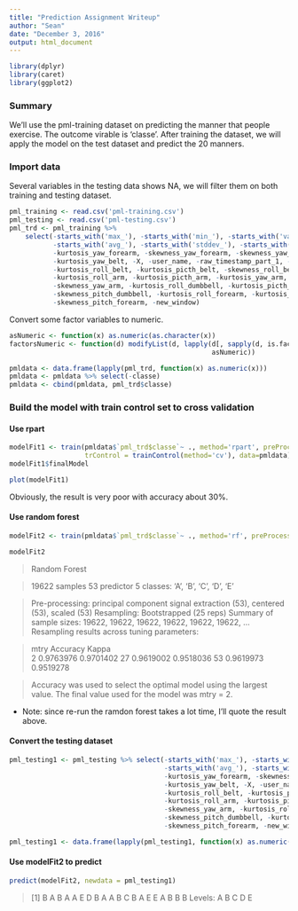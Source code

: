 ```yaml
---
title: "Prediction Assignment Writeup"
author: "Sean"
date: "December 3, 2016"
output: html_document
---
```


```r
library(dplyr)
library(caret)
library(ggplot2)
```

### Summary

We'll use the pml-training dataset on predicting the manner that people exercise. The outcome virable is 'classe'. After training the dataset, we will apply the model on the test dataset and predict the 20 manners.

### Import data

Several variables in the testing data shows NA, we will filter them on both training and testing dataset.

```r
pml_training <- read.csv('pml-training.csv')
pml_testing <- read.csv('pml-testing.csv')
pml_trd <- pml_training %>% 
    select(-starts_with('max_'), -starts_with('min_'), -starts_with('var_'), 
           -starts_with('avg_'), -starts_with('stddev_'), -starts_with('amplitude_'), -skewness_yaw_belt,
           -kurtosis_yaw_forearm, -skewness_yaw_forearm, -skewness_yaw_dumbbell, -kurtosis_yaw_dumbbell,
           -kurtosis_yaw_belt, -X, -user_name, -raw_timestamp_part_1, -raw_timestamp_part_2, -cvtd_timestamp,
           -kurtosis_roll_belt, -kurtosis_picth_belt, -skewness_roll_belt, -skewness_roll_belt.1,
           -kurtosis_roll_arm, -kurtosis_picth_arm, -kurtosis_yaw_arm, -skewness_roll_arm, -skewness_pitch_arm, 
           -skewness_yaw_arm, -kurtosis_roll_dumbbell, -kurtosis_picth_dumbbell, -skewness_roll_dumbbell, 
           -skewness_pitch_dumbbell, -kurtosis_roll_forearm, -kurtosis_picth_forearm, -skewness_roll_forearm, 
           -skewness_pitch_forearm, -new_window)
```

Convert some factor variables to numeric.
```r
asNumeric <- function(x) as.numeric(as.character(x))
factorsNumeric <- function(d) modifyList(d, lapply(d[, sapply(d, is.factor)],   
                                                   asNumeric))

pmldata <- data.frame(lapply(pml_trd, function(x) as.numeric(x)))
pmldata <- pmldata %>% select(-classe)
pmldata <- cbind(pmldata, pml_trd$classe)
```


### Build the model with train control set to cross validation

#### Use rpart

```r
modelFit1 <- train(pmldata$`pml_trd$classe`~ ., method='rpart', preProcess='pca', 
                   trControl = trainControl(method='cv'), data=pmldata)
modelFit1$finalModel
```

```r
plot(modelFit1)
```

Obviously, the result is very poor with accuracy about 30%. 

#### Use random forest

```r
modelFit2 <- train(pmldata$`pml_trd$classe`~ ., method='rf', preProcess='pca',                    trControl = trainControl(method='cv'), data=pmldata)

```

```r
modelFit2
```

> Random Forest 

> 19622 samples
>   53 predictor
>    5 classes: 'A', 'B', 'C', 'D', 'E' 

> Pre-processing: principal component signal extraction (53), centered (53), scaled (53) 
> Resampling: Bootstrapped (25 reps) 
> Summary of sample sizes: 19622, 19622, 19622, 19622, 19622, 19622, ... 
> Resampling results across tuning parameters:

>   mtry  Accuracy   Kappa    
>   2    0.9763976  0.9701402
>   27    0.9619002  0.9518036
>   53    0.9619973  0.9519278

> Accuracy was used to select the optimal model using  the largest value.
> The final value used for the model was mtry = 2. 

* Note: since re-run the ramdon forest takes a lot time, I'll quote the result above. 

#### Convert the testing dataset

```r
pml_testing1 <- pml_testing %>% select(-starts_with('max_'), -starts_with('min_'), -starts_with('var_'), 
                                       -starts_with('avg_'), -starts_with('stddev_'), -starts_with('amplitude_'), -skewness_yaw_belt,
                                       -kurtosis_yaw_forearm, -skewness_yaw_forearm, -skewness_yaw_dumbbell, -kurtosis_yaw_dumbbell,
                                       -kurtosis_yaw_belt, -X, -user_name, -raw_timestamp_part_1, -raw_timestamp_part_2, -cvtd_timestamp,
                                       -kurtosis_roll_belt, -kurtosis_picth_belt, -skewness_roll_belt, -skewness_roll_belt.1,
                                       -kurtosis_roll_arm, -kurtosis_picth_arm, -kurtosis_yaw_arm, -skewness_roll_arm, -skewness_pitch_arm, 
                                       -skewness_yaw_arm, -kurtosis_roll_dumbbell, -kurtosis_picth_dumbbell, -skewness_roll_dumbbell, 
                                       -skewness_pitch_dumbbell, -kurtosis_roll_forearm, -kurtosis_picth_forearm, -skewness_roll_forearm, 
                                       -skewness_pitch_forearm, -new_window)

pml_testing1 <- data.frame(lapply(pml_testing1, function(x) as.numeric(x)))  
```

#### Use modelFit2 to predict

```r
predict(modelFit2, newdata = pml_testing1)
```

>  [1] B A B A A E D B A A B C B A E E A B B B
Levels: A B C D E
